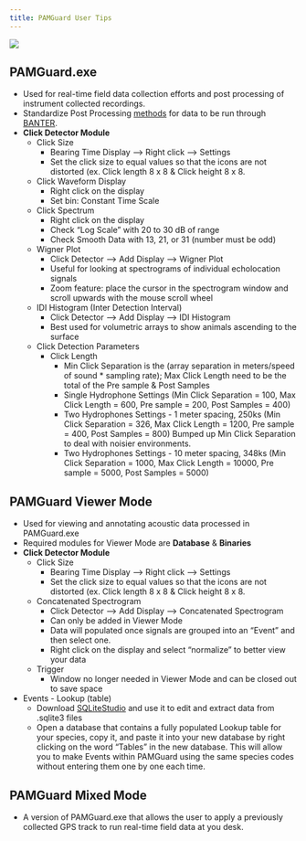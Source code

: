```yaml
---
title: PAMGuard User Tips
---
```


![](images/Wave_wWhales_v4.png)

## PAMGuard.exe

-   Used for real-time field data collection efforts and post processing of instrument collected recordings.
-   Standardize Post Processing [methods](https://docs.google.com/document/d/1RQcSfDIS4yER879oKVjSV6GmCV3Fz2Bnn_FcQ-KrMkE/edit?usp=sharing) for data to be run through [BANTER](https://github.com/SWFSC/banter).
-   **Click Detector Module**
    -   Click Size
        -   Bearing Time Display –\> Right click –\> Settings
        -   Set the click size to equal values so that the icons are not distorted (ex. Click length 8 x 8 & Click height 8 x 8.
    -   Click Waveform Display
        -   Right click on the display
        -   Set bin: Constant Time Scale
    -   Click Spectrum
        -   Right click on the display
        -   Check "Log Scale" with 20 to 30 dB of range
        -   Check Smooth Data with 13, 21, or 31 (number must be odd)
    -   Wigner Plot
        -   Click Detector –\> Add Display –\> Wigner Plot
        -   Useful for looking at spectrograms of individual echolocation signals
        -   Zoom feature: place the cursor in the spectrogram window and scroll upwards with the mouse scroll wheel
    -   IDI Histogram (Inter Detection Interval)
        -   Click Detector –\> Add Display –\> IDI Histogram
        -   Best used for volumetric arrays to show animals ascending to the surface
    -   Click Detection Parameters
        -   Click Length
            -   Min Click Separation is the (array separation in meters/speed of sound \* sampling rate); Max Click Length need to be the total of the Pre sample & Post Samples
            -   Single Hydrophone Settings (Min Click Separation = 100, Max Click Length = 600, Pre sample = 200, Post Samples = 400)
            -   Two Hydrophones Settings - 1 meter spacing, 250ks (Min Click Separation = 326, Max Click Length = 1200, Pre sample = 400, Post Samples = 800) Bumped up Min Click Separation to deal with noisier environments.
            -   Two Hydrophones Settings - 10 meter spacing, 348ks (Min Click Separation = 1000, Max Click Length = 10000, Pre sample = 5000, Post Samples = 5000)

## PAMGuard Viewer Mode

-   Used for viewing and annotating acoustic data processed in PAMGuard.exe
-   Required modules for Viewer Mode are **Database** & **Binaries**
-   **Click Detector Module**
    -   Click Size
        -   Bearing Time Display –\> Right click –\> Settings
        -   Set the click size to equal values so that the icons are not distorted (ex. Click length 8 x 8 & Click height 8 x 8.
    -   Concatenated Spectrogram
        -   Click Detector –\> Add Display –\> Concatenated Spectrogram
        -   Can only be added in Viewer Mode
        -   Data will populated once signals are grouped into an "Event" and then select one.
        -   Right click on the display and select "normalize" to better view your data
    -   Trigger
        -   Window no longer needed in Viewer Mode and can be closed out to save space
-   Events - Lookup (table)
    -   Download [SQLiteStudio](https://sqlitestudio.pl/) and use it to edit and extract data from .sqlite3 files
    -   Open a database that contains a fully populated Lookup table for your species, copy it, and paste it into your new database by right clicking on the word "Tables" in the new database. This will allow you to make Events within PAMGuard using the same species codes without entering them one by one each time.

## PAMGuard Mixed Mode

-   A version of PAMGuard.exe that allows the user to apply a previously collected GPS track to run real-time field data at you desk.

